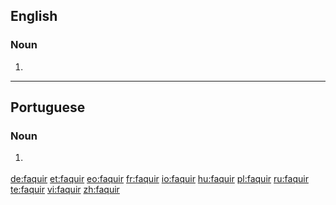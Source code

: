 ==English==

===Noun===
{{en-noun}}

# {{obsolete spelling of|fakir|lang=en}}

----

==Portuguese==

===Noun===
{{pt-noun|m|pl2=faquirs|qual_pl2=rare}}

# {{label|pt|Hindu}} {{l|en|fakir}} {{gloss|an ascetic mendicant}}

[[de:faquir]]
[[et:faquir]]
[[eo:faquir]]
[[fr:faquir]]
[[io:faquir]]
[[hu:faquir]]
[[pl:faquir]]
[[ru:faquir]]
[[te:faquir]]
[[vi:faquir]]
[[zh:faquir]]